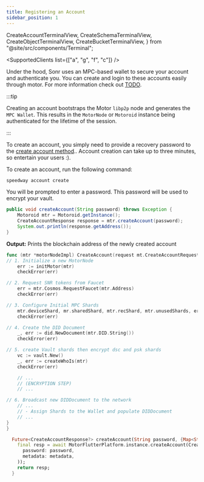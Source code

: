 ```yaml
---
title: Registering an Account
sidebar_position: 1
---
```


  CreateAccountTerminalView,
  CreateSchemaTerminalView,
  CreateObjectTerminalView,
  CreateBucketTerminalView,
} from "@site/src/components/Terminal";

<SupportedClients list={["a", "g", "f", "c"]} />

Under the hood, Sonr uses an MPC-based wallet to secure your account and authenticate
you. You can create and login to these accounts easily through motor. For more information
check out [TODO](#).

:::tip

Creating an account bootstraps the Motor `libp2p` node and generates the `MPC Wallet`. This results in the `MotorNode` or `Motoroid` instance being authenticated for the lifetime of the session.

:::

To create an account, you simply need to provide a recovery password to the [create account method](/docs/guides/install.mdx#initialization).. Account creation can take up to three minutes, so entertain your users :).

<Tabs groupId="platform">
    <TabItem value="cli" label="🖥️ CLI" default>
To create an account, run the following command:

```sh
speedway account create
```

<div style={{ maxWidth: 600, marginBottom: 16 }}>
  <CreateAccountTerminalView />
</div>

You will be prompted to enter a password. This password will be used to encrypt your vault.

  </TabItem>

  <TabItem value="java" label="🤖 Android">

```java
public void createAccount(String password) throws Exception {
    Motoroid mtr = Motoroid.getInstance();
    CreateAccountResponse response = mtr.createAccount(password);
    System.out.println(response.getAddress());
}
```

**Output:** Prints the blockchain address of the newly created account

  </TabItem>
  <TabItem value="go" label="🐹 Go">

```go
func (mtr *motorNodeImpl) CreateAccount(request mt.CreateAccountRequest) (mt.CreateAccountResponse, error) {
// 1. Initialize a new MotorNode
	err := initMotor(mtr)
    checkError(err)

// 2. Request SNR tokens from Faucet
	err = mtr.Cosmos.RequestFaucet(mtr.Address)
    checkError(err)

// 3. Configure Initial MPC Shards
	mtr.deviceShard, mr.sharedShard, mtr.recShard, mtr.unusedShards, err = mtr.Wallet.CreateInitialShards()
    checkError(err)

// 4. Create the DID Document
	_, err := did.NewDocument(mtr.DID.String())
    checkError(err)

// 5. create Vault shards then encrypt dsc and psk shards
	vc := vault.New()
	_, err := createWhoIs(mtr)
    checkError(err)

    // ...
    // (ENCRYPTION STEP)
    // ...

// 6. Broadcast new DIDDocument to the network
    // ...
    // - Assign Shards to the Wallet and populate DIDDocument
    // ...
}
}
```

  </TabItem>
  <TabItem value="flutter" label="🐦 Flutter">

```dart
  Future<CreateAccountResponse?> createAccount(String password, {Map<String, String>? metadata}) async {
    final resp = await MotorFlutterPlatform.instance.createAccount(CreateAccountRequest(
      password: password,
      metadata: metadata,
    ));
    return resp;
  }
```

  </TabItem>
</Tabs>
